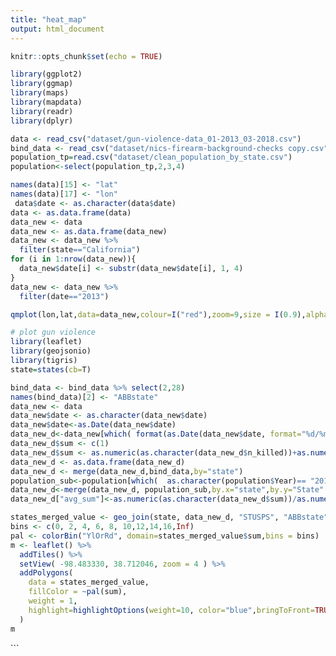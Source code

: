 ```yaml
---
title: "heat_map"
output: html_document
---
```


```r
knitr::opts_chunk$set(echo = TRUE)
```

```r
library(ggplot2)
library(ggmap)
library(maps)
library(mapdata)
library(readr)
library(dplyr)
```


```r
data <- read_csv("dataset/gun-violence-data_01-2013_03-2018.csv")
bind_data <- read_csv("dataset/nics-firearm-background-checks copy.csv")
population_tp=read.csv("dataset/clean_population_by_state.csv")
population<-select(population_tp,2,3,4)
```


```r
names(data)[15] <- "lat"
names(data)[17] <- "lon"
 data$date <- as.character(data$date)
data <- as.data.frame(data)
data_new <- data 
data_new <- as.data.frame(data_new)
data_new <- data_new %>%
  filter(state=="California")
for (i in 1:nrow(data_new)){
  data_new$date[i] <- substr(data_new$date[i], 1, 4)
}
data_new <- data_new %>%
  filter(date=="2013")

qmplot(lon,lat,data=data_new,colour=I("red"),zoom=9,size = I(0.9),alpha=.3,maptype = "toner")
```

```r

# plot gun violence
library(leaflet)
library(geojsonio)
library(tigris)
state=states(cb=T)

bind_data <- bind_data %>% select(2,28)
names(bind_data)[2] <- "ABBstate"
data_new <- data
data_new$date <- as.character(data_new$date)
data_new$date<-as.Date(data_new$date)
data_new_d<-data_new[which( format(as.Date(data_new$date, format="%d/%m/%Y"),"%Y")=="2013"), ]
data_new_d$sum <- c(1)
data_new_d$sum <- as.numeric(as.character(data_new_d$n_killed))+as.numeric(as.character(data_new_d$n_injured))
data_new_d <- as.data.frame(data_new_d)
data_new_d <- merge(data_new_d,bind_data,by="state")
population_sub<-population[which(  as.character(population$Year)== "2013"),]
data_new_d<-merge(data_new_d, population_sub,by.x="state",by.y="State"  )
data_new_d["avg_sum"]<-as.numeric(as.character(data_new_d$sum))/as.numeric(as.character(data_new_d$population))*10000000

states_merged_value <- geo_join(state, data_new_d, "STUSPS", "ABBstate")
bins <- c(0, 2, 4, 6, 8, 10,12,14,16,Inf)
pal <- colorBin("YlOrRd", domain=states_merged_value$sum,bins = bins)
m <- leaflet() %>%
  addTiles() %>%
  setView( -98.483330, 38.712046, zoom = 4 ) %>%
  addPolygons(
    data = states_merged_value,
    fillColor = ~pal(sum),
    weight = 1, 
    highlight=highlightOptions(weight=10, color="blue",bringToFront=TRUE)
  )
m
```
```

